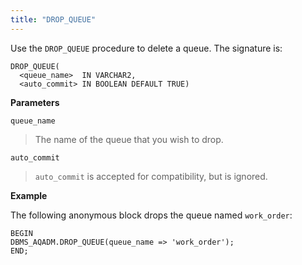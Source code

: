 ```yaml
---
title: "DROP_QUEUE"
---
```


Use the `DROP_QUEUE` procedure to delete a queue. The signature is:

```
DROP_QUEUE(
  <queue_name>  IN VARCHAR2,
  <auto_commit> IN BOOLEAN DEFAULT TRUE)
```

**Parameters**

`queue_name`

> The name of the queue that you wish to drop.

`auto_commit`

> `auto_commit` is accepted for compatibility, but is ignored.

**Example**

The following anonymous block drops the queue named `work_order`:

```
BEGIN
DBMS_AQADM.DROP_QUEUE(queue_name => 'work_order');
END;
```
